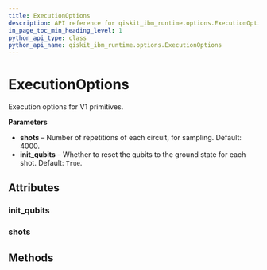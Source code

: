 ```yaml
---
title: ExecutionOptions
description: API reference for qiskit_ibm_runtime.options.ExecutionOptions
in_page_toc_min_heading_level: 1
python_api_type: class
python_api_name: qiskit_ibm_runtime.options.ExecutionOptions
---
```


# ExecutionOptions

<Class id="qiskit_ibm_runtime.options.ExecutionOptions" isDedicatedPage={true} github="https://github.com/Qiskit/qiskit-ibm-runtime/tree/stable/0.23/qiskit_ibm_runtime/options/execution_options.py#L40-L52" signature="ExecutionOptions(*args, **kwargs)">
  Execution options for V1 primitives.

  **Parameters**

  *   **shots** – Number of repetitions of each circuit, for sampling. Default: 4000.
  *   **init\_qubits** – Whether to reset the qubits to the ground state for each shot. Default: `True`.

  ## Attributes

  ### init\_qubits

  <Attribute id="qiskit_ibm_runtime.options.ExecutionOptions.init_qubits" name="init_qubits" attributeTypeHint="bool" attributeValue="True" />

  ### shots

  <Attribute id="qiskit_ibm_runtime.options.ExecutionOptions.shots" name="shots" attributeTypeHint="int" attributeValue="4000" />

  ## Methods
</Class>

